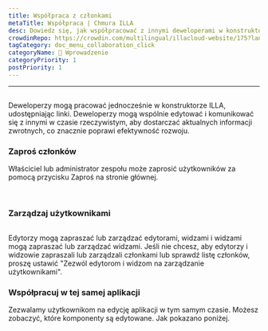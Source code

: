 ```yaml
---
title: Współpraca z członkami
metaTitle: Współpraca | Chmura ILLA
desc: Dowiedz się, jak współpracować z innymi deweloperami w konstruktorze ILLA poprzez udostępnianie linków, współedytowanie i komunikację w czasie rzeczywistym, aby zwiększyć efektywność rozwoju.
crowdinRepo: https://crowdin.com/multilingual/illacloud-website/175?languages=pl&filter=basic&value=0
tagCategory: doc_menu_collaboration_click
categoryName: 👋 Wprowadzenie
categoryPriority: 1
postPriority: 1
---
```


* * *

## <h2 hidden>Współpraca z członkami</h2>

Deweloperzy mogą pracować jednocześnie w konstruktorze ILLA, udostępniając linki. Deweloperzy mogą wspólnie edytować i komunikować się z innymi w czasie rzeczywistym, aby dostarczać aktualnych informacji zwrotnych, co znacznie poprawi efektywność rozwoju.

### Zaproś członków

Właściciel lub administrator zespołu może zaprosić użytkowników za pomocą przycisku Zaproś na stronie głównej. 

<img src='https://cdn.illacloud.com/official-website/img/docs/assemble/collaboration.png' alt="" />

<img src='https://cdn.illacloud.com/official-website/img/docs/assemble/collaboration(1).png' alt="" />

### Zarządzaj użytkownikami

<img src='https://cdn.illacloud.com/official-website/img/docs/assemble/collaboration(2).png' alt="" />

Edytorzy mogą zapraszać lub zarządzać edytorami, widzami i widzami mogą zapraszać lub zarządzać widzami. Jeśli nie chcesz, aby edytorzy i widzowie zapraszali lub zarządzali członkami lub sprawdź listę członków, proszę ustawić "Zezwól edytorom i widzom na zarządzanie użytkownikami".

### Współpracuj w tej samej aplikacji

Zezwalamy użytkownikom na edycję aplikacji w tym samym czasie. Możesz zobaczyć, które komponenty są edytowane. Jak pokazano poniżej. 

<img src='https://cdn.illacloud.com/official-website/img/docs/assemble/collaboration(3).png' alt="" />
